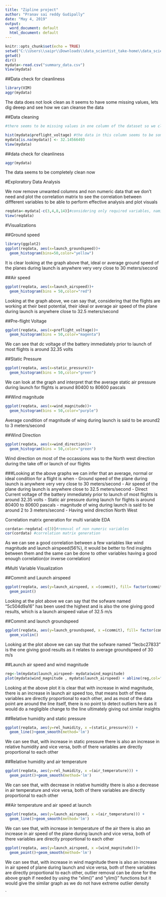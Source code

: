 ---
title: "Zipline project"
author: "Pranav sai reddy Gudipally"
date: "May 4, 2019"
output:
  word_document: default
  html_document: default
---

```{r setup, include=FALSE}
knitr::opts_chunk$set(echo = TRUE)
setwd("C:\\Users\\saipr\\Downloads\\data_scientist_take-home\\data_scientist_take-home")
getwd()
dir()
mydata<-read.csv("summary_data.csv")
View(mydata)
```

##Data check for cleanliness

```{r}
library(VIM)
aggr(mydata)
```
The data does not look clean as it seems to have some missing values, lets dig deeep and see how we can cleanse the data


##Data cleaning

```{r}
#there seems to be missing values in one column of the dataset so we clean that variable

hist(mydata$preflight_voltage) #the data in this column seems to be somewhat normal, so we replace the NA values in this column with the mean(average) which here is 32.14566493
mydata[is.na(mydata)] <- 32.14566493
View(mydata)
```

##data check for cleanliness
```{r}
aggr(mydata)
```
The data seems to be completely clean now 

#Exploratory Data Analysis

We now remove unwanted columns and non numeric data that we don't need and plot the correlation matrix to see the correlation between diffferent variables to be able to perform effective analysis and plot visuals

```{r}
reqdata<-mydata[-c(3,4,8,14)]#considering only required variables, naming the new data frame as "reqdata"
View(reqdata)
```
#Visualizations




##Ground speed

```{r}
library(ggplot2)
ggplot(reqdata, aes(x=launch_groundspeed))+
  geom_histogram(bins=50,color="yellow")
```
 
It is clear looking at the graph above that, ideal or average ground speed of the planes during launch is anywhere very very close to 30 meters/second


##Air speed

```{r}
ggplot(reqdata, aes(x=launch_airspeed))+
  geom_histogram(bins = 50,color="red")
```

Looking at the graph above, we can say that, considering that the flights are working at their best potential, their ideal or average air speed of the plane during launch is anywhere close to 32.5 meters/second


##Pre-flight Voltage

```{r}
ggplot(reqdata, aes(x=preflight_voltage))+
  geom_histogram(bins = 50,color="magenta")
```

We can see  that dc voltage of the battery immediately prior to launch of most flights is around 32.35 volts


##Static Pressure

```{r}
ggplot(reqdata, aes(x=static_pressure))+
  geom_histogram(bins = 50,color="green")
```

We can look at the graph and interpret that the average static air pressure during launch for flights is around 80400 to 80600 pascals



##Wind magnitude

```{r}
ggplot(reqdata, aes(x=wind_magnitude))+
  geom_histogram(bins = 50,color="purple")
```

Average condition of magnitude of wing during launch is said to be around2 to 3 meters/second

##Wind Direction
```{r}
ggplot(reqdata, aes(x=wind_direction))+
  geom_histogram(bins = 50,color="green")
```

Wind direction on most of the occassions was to the North west direction during the take off or launch of our flights


###Looking at the above graphs we can infer that an average, normal or ideal condition for a flight is when 
- Ground speed of the plane during launch is anywhere very very close to 30 meters/second
- Air speed of the plane during launch is anywhere close to 32.5 meters/second
- Direct Current voltage of the battery immediately prior to launch of most flights is around 32.35 volts
- Static air pressure during launch for flights is around 80400 to 80600 pascals
- magnitude of wing during launch is said to be around 2 to 3 meters/second
- Having wind direction North West



Correlation matrix generation for multi variable EDA

```{r}
cordata<-reqdata[-c(3)]#removal of non numeric variables
cor(cordata) #correlation matrix generation
```

As we can see a good correlation between a few variables like wind magnitude and launch airspeed(56%), it would be better to find insights between them and the same can be done to other variables having a good enough correlation(or inverse correlation)



#Multi Variable Visualization

##Commit and Launch airspeed


```{r}
ggplot(reqdata, aes(y=launch_airspeed, x =(commit), fill= factor(commit))) +ylim(c(31,33))+
  geom_point()
```

Looking at the plot above we can say that the sofware named "5c504d9a16" has been used the highest and is also the one giving good results, which is a launch airspeed value of 32.5 m/s

##Commit and launch groundspeed

```{r}
ggplot(reqdata, aes(y=launch_groundspeed, x =(commit), fill= factor(commit))) +ylim(c(29.5,31))+
  geom_violin()
```

Looking at the plot above we can say that the sofware named "1ecbc27833" is the one giving good results as it relates to average groundspeed of 30 m/s





##Launch air speed and wind magnitude
```{r}
reg<-lm(mydata$launch_airspeed~ mydata$wind_magnitude)
plot(mydata$wind_magnitude , mydata$launch_airspeed) + abline(reg,col="red")

```
Looking at the above  plot it is clear that with increase in wind magnitude, there is an increase in launch air speed too, that means both of these variables are directly proportional to each other, and as most of the data point are around the line itself, there is no point to detect outliers here as it would do a negligible change to the line ultimately giving out similar insights



##Relative humidity and static pressure
```{r}
ggplot(reqdata, aes(y=rel_humidity, x =(static_pressure))) +
  geom_line()+geom_smooth(method='lm')
```

We can see that, with increase in static pressure there is also an increase in relative humidity and vice versa, both of there variables are directly proportional to each other



##Relative humidity and air temperature
```{r}
ggplot(reqdata, aes(y=rel_humidity, x =(air_temperature))) +
  geom_point()+geom_smooth(method='lm')
```

We can see that, with decrease in relative humidity there is also a decrease in air temperature and vice versa, both of there variables are directly proportional to each other




##Air temperature and air speed at launch
```{r}
ggplot(reqdata, aes(y=launch_airspeed, x =(air_temperature))) +
  geom_line()+geom_smooth(method='lm')
```

We can see that, with increase in temperature of the air there is also an increase in air speed of the plane during launch and vice versa, both of there variables are directly proportional to each other




```{r}
ggplot(reqdata, aes(y=launch_airspeed, x =(wind_magnitude)))+
  geom_point()+geom_smooth(method='lm')
```


We can see that, with increase in wind magnitude there is also an increase in air speed of plane during launch and vice versa, both of there variables are directly proportional to each other, outlier removal can be done for the above graph if needed by using the "xlim()" and "ylim()" functions but it would give the similar graph as we do not have extreme outlier density




`